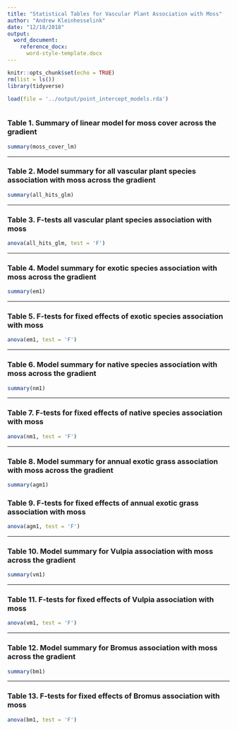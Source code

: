 ```yaml
---
title: "Statistical Tables for Vascular Plant Association with Moss"
author: "Andrew Kleinhesselink"
date: "12/18/2018"
output: 
  word_document:
    reference_docx: 
      word-style-template.docx
---
```


```r

knitr::opts_chunk$set(echo = TRUE)
rm(list = ls())
library(tidyverse)

load(file = '../output/point_intercept_models.rda') 



```


### Table 1. Summary of linear model for moss cover across the gradient 
```r

summary(moss_cover_lm)

```

----------------------------------- 

### Table 2. Model summary for all vascular plant species association with moss across the gradient 
```r

summary(all_hits_glm)

```

--------------- 

### Table 3. F-tests all vascular plant species association with moss
```r

anova(all_hits_glm, test = 'F')

```

---------------------- 

### Table 4. Model summary for exotic species association with moss across the gradient
```r

summary(em1)

```

--------------------- 

### Table 5. F-tests for fixed effects of exotic species association with moss 
```r

anova(em1, test = 'F')

```

-------------------- 

### Table 6. Model summary for native species association with moss across the gradient
```r

summary(nm1)

```

-------------------- 

### Table 7. F-tests for fixed effects of native species association with moss 
```r

anova(nm1, test = 'F')

```

-------------------- 

### Table 8. Model summary for annual exotic grass association with moss across the gradient
```r

summary(agm1)

```

### Table 9. F-tests for fixed effects of annual exotic grass association with moss 
```r

anova(agm1, test = 'F')

```

-------------------- 


### Table 10. Model summary for Vulpia association with moss across the gradient
```r

summary(vm1)

```

-------------------- 

### Table 11. F-tests for fixed effects of Vulpia association with moss 
```r

anova(vm1, test = 'F')

```

-------------------- 

### Table 12. Model summary for Bromus association with moss across the gradient
```r

summary(bm1)

```

-------------------- 

### Table 13. F-tests for fixed effects of Bromus association with moss 
```r

anova(bm1, test = 'F')

```
